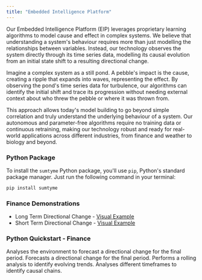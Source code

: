 ```yaml
---
title: "Embedded Intelligence Platform"
---
```


Our Embedded Intelligence Platform (EIP) leverages proprietary learning algorithms to model cause and effect in complex systems. We believe that understanding a system's behaviour requires more than just modelling the relationships between variables. Instead, our technology observes the system directly through its time series data, modelling its causal evolution from an initial state shift to a resulting directional change.

Imagine a complex system as a still pond. A pebble's impact is the cause, creating a ripple that expands into waves, representing the effect. By observing the pond's time series data for turbulence, our algorithms can identify the initial shift and trace its progression without needing external context about who threw the pebble or where it was thrown from.

This approach allows today's model building to go beyond simple correlation and truly understand the underlying behaviour of a system. Our autonomous and parameter-free algorithms require no training data or continuous retraining, making our technology robust and ready for real-world applications across different industries, from finance and weather to biology and beyond.

### Python Package

To install the `sumtyme` Python package, you'll use `pip`, Python's standard package manager. Just run the following command in your terminal:

```powershell
pip install sumtyme
```

### Finance Demonstrations

- Long Term Directional Change - [Visual Example](https://datawrapper.dwcdn.net/cfxxB/14/)
- Short Term Directional Change - [Visual Example](https://datawrapper.dwcdn.net/5cPh1/5/)

### Python Quickstart - Finance

<Card title="Model Environment" href="/finance/model">
  Analyses the environment to forecast a directional change for the final period.
</Card>

<Card title="Forecast Change" href="/finance/forecast">
  Forecasts a directional change for the final period.
</Card>

<Card title="Rolling Forecast" href="/finance/rolling">
  Performs a rolling analysis to identify evolving trends.
</Card>

<Card title="Identify Causal Chains" href="/finance/propagation">
  Analyses different timeframes to identify causal chains.
</Card>